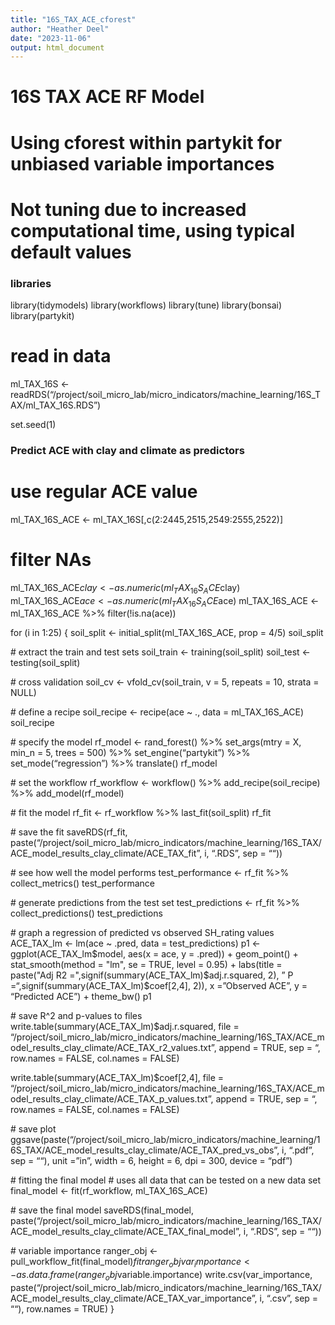 ```yaml
---
title: "16S_TAX_ACE_cforest"
author: "Heather Deel"
date: "2023-11-06"
output: html_document
---
```


#################################################
# 16S TAX ACE RF Model
# Using cforest within partykit for unbiased variable importances
# Not tuning due to increased computational time, using typical default values
#################################################

### libraries
library(tidymodels)
library(workflows)
library(tune)
library(bonsai)
library(partykit)

# read in data
ml_TAX_16S <- readRDS("/project/soil_micro_lab/micro_indicators/machine_learning/16S_TAX/ml_TAX_16S.RDS")

set.seed(1)

### Predict ACE with clay and climate as predictors
# use regular ACE value
ml_TAX_16S_ACE <- ml_TAX_16S[,c(2:2445,2515,2549:2555,2522)]

# filter NAs
ml_TAX_16S_ACE$clay <- as.numeric(ml_TAX_16S_ACE$clay)
ml_TAX_16S_ACE$ace <- as.numeric(ml_TAX_16S_ACE$ace)
ml_TAX_16S_ACE <- ml_TAX_16S_ACE %>%
  filter(!is.na(ace))

for (i in 1:25) {
  soil_split <- initial_split(ml_TAX_16S_ACE, prop = 4/5)
  soil_split
  
  # extract the train and test sets
  soil_train <- training(soil_split)
  soil_test <- testing(soil_split)
  
  # cross validation
  soil_cv <- vfold_cv(soil_train, v = 5, repeats = 10, strata = NULL)
  
  # define a recipe
  soil_recipe <- recipe(ace ~ ., data = ml_TAX_16S_ACE)
  soil_recipe
  
  # specify the model
  rf_model <- rand_forest() %>%
    set_args(mtry = X, min_n = 5, trees = 500) %>%
    set_engine("partykit") %>%
    set_mode("regression") %>%
    translate()
  rf_model
  
  # set the workflow
  rf_workflow <- workflow() %>%
    add_recipe(soil_recipe) %>%
    add_model(rf_model)
  
  # fit the model
  rf_fit <- rf_workflow %>%
    last_fit(soil_split)
  rf_fit
  
  # save the fit
  saveRDS(rf_fit, paste("/project/soil_micro_lab/micro_indicators/machine_learning/16S_TAX/ACE_model_results_clay_climate/ACE_TAX_fit", i, ".RDS", sep = ""))
  
  # see how well the model performs
  test_performance <- rf_fit %>% collect_metrics()
  test_performance
  
  # generate predictions from the test set
  test_predictions <- rf_fit %>% collect_predictions()
  test_predictions
  
  # graph a regression of predicted vs observed SH_rating values
  ACE_TAX_lm <- lm(ace ~ .pred, data = test_predictions)
  p1 <- ggplot(ACE_TAX_lm$model, aes(x = ace, y = .pred)) +
    geom_point() +
    stat_smooth(method = "lm", se = TRUE, level = 0.95) +
    labs(title = paste("Adj R2 =",signif(summary(ACE_TAX_lm)$adj.r.squared, 2),
                       " P =",signif(summary(ACE_TAX_lm)$coef[2,4], 2)),
         x = "Observed ACE", y = "Predicted ACE") +
    theme_bw()
  p1
  
  # save R^2 and p-values to files
  write.table(summary(ACE_TAX_lm)$adj.r.squared, file = "/project/soil_micro_lab/micro_indicators/machine_learning/16S_TAX/ACE_model_results_clay_climate/ACE_TAX_r2_values.txt", append = TRUE, sep = "\t", row.names = FALSE, col.names = FALSE)
  
  write.table(summary(ACE_TAX_lm)$coef[2,4], file = "/project/soil_micro_lab/micro_indicators/machine_learning/16S_TAX/ACE_model_results_clay_climate/ACE_TAX_p_values.txt", append = TRUE, sep = "\t", row.names = FALSE, col.names = FALSE)
  
  # save plot
  ggsave(paste("/project/soil_micro_lab/micro_indicators/machine_learning/16S_TAX/ACE_model_results_clay_climate/ACE_TAX_pred_vs_obs", i, ".pdf", sep = ""), unit = "in", width = 6, height = 6, dpi = 300, device = "pdf")
  
  # fitting the final model
  # uses all data that can be tested on a new data set
  final_model <- fit(rf_workflow, ml_TAX_16S_ACE)
  
  # save the final model
  saveRDS(final_model, paste("/project/soil_micro_lab/micro_indicators/machine_learning/16S_TAX/ACE_model_results_clay_climate/ACE_TAX_final_model", i, ".RDS", sep = ""))
  
  # variable importance
  ranger_obj <- pull_workflow_fit(final_model)$fit
  ranger_obj
  var_importance <- as.data.frame(ranger_obj$variable.importance)
  write.csv(var_importance, paste("/project/soil_micro_lab/micro_indicators/machine_learning/16S_TAX/ACE_model_results_clay_climate/ACE_TAX_var_importance", i, ".csv", sep = ""), row.names = TRUE)
}
